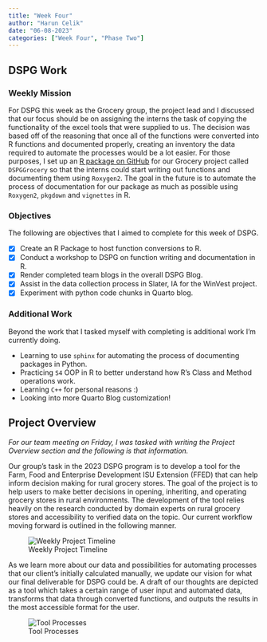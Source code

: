 ```yaml
---
title: "Week Four"
author: "Harun Celik"
date: "06-08-2023"
categories: ["Week Four", "Phase Two"]
---
```


## DSPG Work

### Weekly Mission

For DSPG this week as the Grocery group, the project lead and I discussed that our focus should be on assigning the interns the task of copying the functionality of the excel tools that were supplied to us. The decision was based off of the reasoning that once all of the functions were converted into R functions and documented properly, creating an inventory the data required to automate the processes would be a lot easier. For those purposes, I set up an [R package on GitHub](https://github.com/DSPG-2023/Grocery) for our Grocery project called `DSPGGrocery` so that the interns could start writing out functions and documenting them using `Roxygen2`. The goal in the future is to automate the process of documentation for our package as much as possible using `Roxygen2`, `pkgdown` and `vignettes` in R.

### Objectives

The following are objectives that I aimed to complete for this week of DSPG.

-   [x] Create an R Package to host function conversions to R.
-   [x] Conduct a workshop to DSPG on function writing and documentation in R.
-   [x] Render completed team blogs in the overall DSPG Blog.
-   [x] Assist in the data collection process in Slater, IA for the WinVest project.
-   [x] Experiment with python code chunks in Quarto blog.

### Additional Work

Beyond the work that I tasked myself with completing is additional work I'm currently doing.

-   Learning to use `sphinx` for automating the process of documenting packages in Python.
-   Practicing `S4` OOP in R to better understand how R's Class and Method operations work.
-   Learning `C++` for personal reasons :)
-   Looking into more Quarto Blog customization!

## Project Overview

*For our team meeting on Friday, I was tasked with writing the Project Overview section and the following is that information.*

Our group's task in the 2023 DSPG program is to develop a tool for the Farm, Food and Enterprise Development ISU Extension (FFED) that can help inform decision making for rural grocery stores. The goal of the project is to help users to make better decisions in opening, inheriting, and operating grocery stores in rural environments. The development of the tool relies heavily on the research conducted by domain experts on rural grocery stores and accessibility to verified data on the topic. Our current workflow moving forward is outlined in the following manner.

![Weekly Project Timeline](images/project_timeline.png)

As we learn more about our data and possibilities for automating processes that our client's initially calculated manually, we update our vision for what our final deliverable for DSPG could be. A draft of our thoughts are depicted as a tool which takes a certain range of user input and automated data, transforms that data through converted functions, and outputs the results in the most accessible format for the user.

![Tool Processes](images/tool_process.png)
